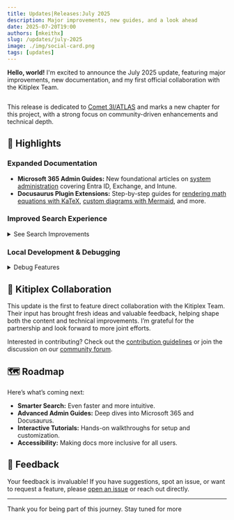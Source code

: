 ```yaml
---
title: Updates|Releases:July 2025
description: Major improvements, new guides, and a look ahead 
date: 2025-07-20T19:00
authors: [mkeithx]
slug: /updates/july-2025
image: ./img/social-card.png
tags: [updates]
---
```



**Hello, world!** I'm excited to announce the July 2025 update, featuring major improvements, new documentation, and my first official collaboration with the Kitiplex Team.


<Image img={socialcard} />

<br />

<!-- truncate -->

This release is dedicated to [Comet 3I/ATLAS](https://science.nasa.gov/blogs/planetary-defense/2025/07/02/nasa-discovers-interstellar-comet-moving-through-solar-system/) and marks a new chapter for this project, with a strong focus on community-driven enhancements and technical depth.

## 🚀 Highlights

### Expanded Documentation

- **Microsoft 365 Admin Guides:** New foundational articles on [system administration](/docs/system-administration) covering Entra ID, Exchange, and Intune.
- **Docusaurus Plugin Extensions:** Step-by-step guides for [rendering math equations with KaTeX](/docs/guides/docs/advanced/math-equations), [custom diagrams with Mermaid](/docs/guides/docs/advanced/custom-diagrams), and more.

### Improved Search Experience

<details>
<summary>See Search Improvements</summary>

- Custom search modal placeholder: "_What's on your mind?_" for a friendlier UX.
- Added a direct link to report documentation issues when no search results are found.

<Tabs className="unique-tabs">
<TabItem value="before" label="Before">

![search-before](./img/search-placeholder-before.png)

</TabItem>
<TabItem value="after" label="After">

![search-placeholder](./img/search-placeholder.png)

</TabItem>
</Tabs>

![no-results](./img/search-no-results.png)

</details>

### Local Development & Debugging

<details>
<summary>Debug Features</summary>

- `Dev` badge now appears when running locally.
- New `Debug` option for easier troubleshooting and testing.

    ![debug](./img/debug.png)

</details>

## 🤝 Kitiplex Collaboration

This update is the first to feature direct collaboration with the Kitiplex Team. Their input has brought fresh ideas and valuable feedback, helping shape both the content and technical improvements. I’m grateful for the partnership and look forward to more joint efforts.

Interested in contributing? Check out the [contribution guidelines](/community) or join the discussion on our [community forum](https://github.com/mkeithx/mkeithx.github.io/discussions).

## 🗺️ Roadmap

Here’s what’s coming next:

- **Smarter Search:** Even faster and more intuitive.
- **Advanced Admin Guides:** Deep dives into Microsoft 365 and Docusaurus.
- **Interactive Tutorials:** Hands-on walkthroughs for setup and customization.
- **Accessibility:** Making docs more inclusive for all users.

## 💬 Feedback

Your feedback is invaluable! If you have suggestions, spot an issue, or want to request a feature, please [open an issue](https://github.com/mkeithx/mkeithx.github.io/issues) or reach out directly.

---

Thank you for being part of this journey. Stay tuned for more
